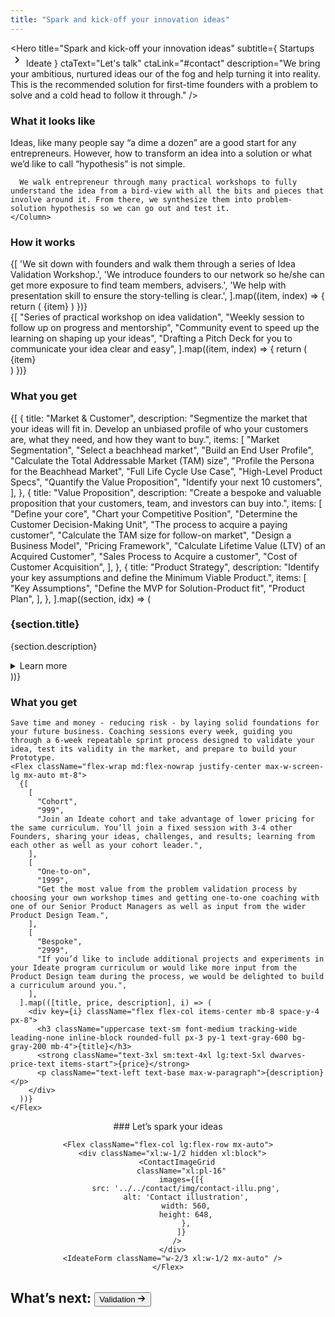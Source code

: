 ```yaml
---
title: "Spark and kick-off your innovation ideas"
---
```


<Hero
  title="Spark and kick-off your innovation ideas"
  subtitle={
    <Flex className="gap-0">
    Startups
      <svg stroke="currentColor" fill="currentColor" stroke-width="0" viewBox="0 0 24 24" height="1.5em" width="1.5em" xmlns="http://www.w3.org/2000/svg"><path d="M8.59 16.34l4.58-4.59-4.58-4.59L10 5.75l6 6-6 6z"></path></svg>
    Ideate
    </Flex>
  }
  ctaText="Let's talk"
  ctaLink="#contact"
  description="We bring your ambitious, nurtured ideas our of the fog and help turning it into
  reality. This is the recommended solution for first-time founders with a
  problem to solve and a cold head to follow it through."
/>

<Section fullWidth className="bg-alabaster py-24">
  <Column className="dwarves-container row flex flex-wrap">
    <H3 className="text-heading text-3xl mb-6">What it looks like</H3>
    <Column className="w-full md:max-w-3xl **:text-xl">
      <Paragraph className="!text-2xl font-medium">Ideas, like many people say “a dime a dozen” are a good start for any entrepreneurs. However, how to transform an idea into a solution or what we’d like to call “hypothesis” is not simple.</Paragraph>
      
      We walk entrepreneur through many practical workshops to fully understand the idea from a bird-view with all the bits and pieces that involve around it. From there, we synthesize them into problem-solution hypothesis so we can go out and test it.
    </Column>
  </Column>
</Section>

<Section>
  <Column gap="2xl">
    <H3 className="text-heading text-3xl">
      How it works
    </H3>
    <ColumnsList columns={1}>
      {[
        'We sit down with founders and walk them through a series of Idea Validation Workshop.',
        'We introduce founders to our network so he/she can get more exposure to find team members, advisers.',
        'We help with presentation skill to ensure the story-telling is clear.',
        ].map((item, index) => {
          return (
            <ListItem key={index} className="text-xl max-w-paragraph">
              {item}
            </ListItem>
          )
        })}
    </ColumnsList>
    <div className="flex flex-wrap flex-row">
      {[
        "Series of practical workshop on idea validation",
        "Weekly session to follow up on progress and mentorship",
        "Community event to speed up the learning on shaping up your ideas",
        "Drafting a Pitch Deck for you to communicate your idea clear and easy",
      ].map((item, index) => {
        return (
          <div className="w-full md:w-1/2 lg:w-1/4 p-6">
            <div key={index} className="flex-shrink-0 p-6 bg-alabaster w-full h-full">
              <Paragraph className="text-xl text-center">{item}</Paragraph>
            </div>
          </div>
        )
      })}
    </div>
  </Column>
</Section>

<Section>
  <Column gap="2xl" className="items-center">
    <H3 className="text-heading text-3xl">
      What you get
    </H3>
    <Column>
    <div className="mt-6 lg:flex">
      {[
        {
          title: "Market & Customer",
          description:
            "Segmentize the market that your ideas will fit in. Develop an unbiased profile of who your customers are, what they need, and how they want to buy.",
          items: [
            "Market Segmentation",
            "Select a beachhead market",
            "Build an End User Profile",
            "Calculate the Total Addressable Market (TAM) size",
            "Profile the Persona for the Beachhead Market",
            "Full Life Cycle Use Case",
            "High-Level Product Specs",
            "Quantify the Value Proposition",
            "Identify your next 10 customers",
          ],
        },
        {
          title: "Value Proposition",
          description:
            "Create a bespoke and valuable proposition that your customers, team, and investors can buy into.",
          items: [
            "Define your core",
            "Chart your Competitive Position",
            "Determine the Customer Decision-Making Unit",
            "The process to acquire a paying customer",
            "Calculate the TAM size for follow-on market",
            "Design a Business Model",
            "Pricing Framework",
            "Calculate Lifetime Value (LTV) of an Acquired Customer",
            "Sales Process to Acquire a customer",
            "Cost of Customer Acquisition",
          ],
        },
        {
          title: "Product Strategy",
          description:
            "Identify your key assumptions and define the Minimum Viable Product.",
          items: [
            "Key Assumptions",
            "Define the MVP for Solution-Product fit",
            "Product Plan",
          ],
        },
      ].map((section, idx) => (
        <div key={idx} data-index={idx + 1} className="border-alto mt-8 pt-10 w-full lg:w-1/3 dwarves-steps-item">
          <div className="pr-8">
            <h3 className="text-2xl text-primary leading-tight mb-3">
              {section.title}
            </h3>
            <p className="text-lg text-black mb-3">{section.description}</p>
            <details>
              <summary className="list-none cursor-default text-lg text-primary hover:text-primary-hover pb-4">Learn more</summary>
              <ul className="list-[circle] pl-5 text-gray-600 text-lg">
                {section.items.map((item, i) => (
                  <li key={i} className="mb-1">
                    {item}
                  </li>
                ))}
              </ul>
            </details>
          </div>
        </div>
      ))}
    </div>
    </Column>
  </Column>
</Section>

<Section>
  <Column gap="3xl" className="items-center text-2xl px-4 justify-center max-w-screen-lg mx-auto">
    <H3 className="text-heading text-3xl">
      What you get
    </H3>

    Save time and money - reducing risk - by laying solid foundations for your future business. Coaching sessions every week, guiding you through a 6-week repeatable sprint process designed to validate your idea, test its validity in the market, and prepare to build your Prototype.
    <Flex className="flex-wrap md:flex-nowrap justify-center max-w-screen-lg mx-auto mt-8">
      {[
        [
          "Cohort",
          "999",
          "Join an Ideate cohort and take advantage of lower pricing for the same curriculum. You’ll join a fixed session with 3-4 other Founders, sharing your ideas, challenges, and results; learning from each other as well as your cohort leader.",
        ],
        [
          "One-to-on",
          "1999",
          "Get the most value from the problem validation process by choosing your own workshop times and getting one-to-one coaching with one of our Senior Product Managers as well as input from the wider Product Design Team.",
        ],
        [
          "Bespoke",
          "2999",
          "If you’d like to include additional projects and experiments in your Ideate program curriculum or would like more input from the Product Design team during the process, we would be delighted to build a curriculum around you.",
        ],
      ].map(([title, price, description], i) => (
        <div key={i} className="flex flex-col items-center mb-8 space-y-4 px-8">
          <h3 className="uppercase text-sm font-medium tracking-wide leading-none inline-block rounded-full px-3 py-1 text-gray-600 bg-gray-200 mb-4">{title}</h3>
          <strong className="text-3xl sm:text-4xl lg:text-5xl dwarves-price-text items-start">{price}</strong>
          <p className="text-left text-base max-w-paragraph">{description}</p>
        </div>
      ))}
    </Flex>
</Column>
</Section>

<Hero>
  <Center className="flex flex-col gap-12">
    ### Let’s spark your ideas

    <Flex className="flex-col lg:flex-row mx-auto">
      <div className="xl:w-1/2 hidden xl:block">
        <ContactImageGrid
          className="xl:pl-16"
          images={[{
            src: '../../contact/img/contact-illu.png',
            alt: 'Contact illustration',
            width: 560,
            height: 648,
            },
          ]}
        />
      </div>
      <IdeateForm className="w-2/3 xl:w-1/2 mx-auto" />
    </Flex>
  </Center>
</Hero>

<Section fullWidth className="bg-foreground py-12">
  <Container className="dwarves-container">
    <h2 className="flex items-center justify-center text-heading text-white text-3xl">
      What’s next:
      <Button variant="link" className="inline items-center text-primary text-3xl" href="/startup/validation">
        Validation
        <svg
          stroke="currentColor"
          fill="currentColor"
          strokeWidth="0"
          viewBox="0 0 16 16"
          className="ml-1"
          height="1em"
          width="1em"
          xmlns="http://www.w3.org/2000/svg"
        >
          <path
            fillRule="evenodd"
            clipRule="evenodd"
            d="M9 13.887l5-5V8.18l-5-5-.707.707 4.146 4.147H2v1h10.44L8.292 13.18l.707.707z"
          ></path>
        </svg>
      </Button>
    </h2>
  </Container>
</Section>
